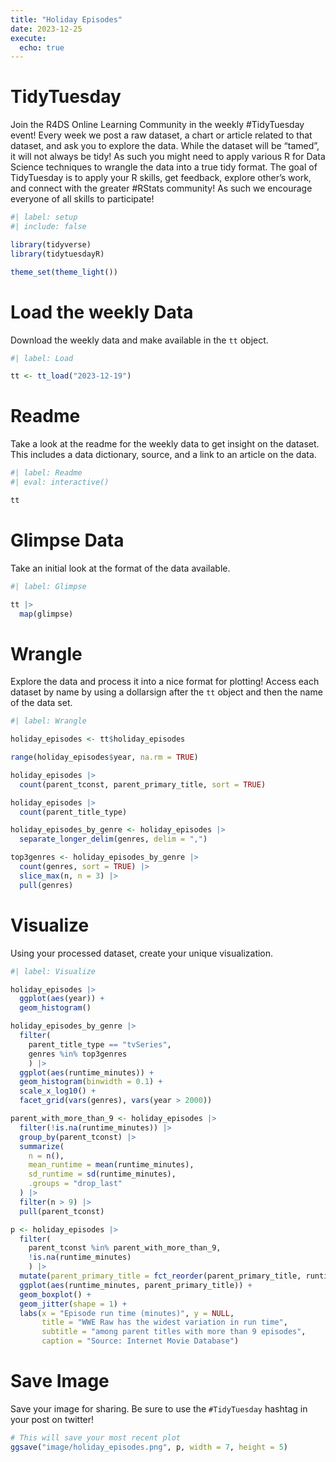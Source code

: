 ```yaml
---
title: "Holiday Episodes"
date: 2023-12-25
execute: 
  echo: true
---
```


# TidyTuesday

Join the R4DS Online Learning Community in the weekly #TidyTuesday event!
Every week we post a raw dataset, a chart or article related to that dataset, and ask you to explore the data.
While the dataset will be “tamed”, it will not always be tidy! As such you might need to apply various R for Data Science techniques to wrangle the data into a true tidy format.
The goal of TidyTuesday is to apply your R skills, get feedback, explore other’s work, and connect with the greater #RStats community!
As such we encourage everyone of all skills to participate!

```r
#| label: setup
#| include: false

library(tidyverse)
library(tidytuesdayR)

theme_set(theme_light())
```

# Load the weekly Data

Download the weekly data and make available in the `tt` object.

```r
#| label: Load

tt <- tt_load("2023-12-19")
```

# Readme

Take a look at the readme for the weekly data to get insight on the dataset.
This includes a data dictionary, source, and a link to an article on the data.

```r
#| label: Readme
#| eval: interactive()

tt

```

# Glimpse Data

Take an initial look at the format of the data available.

```r
#| label: Glimpse

tt |> 
  map(glimpse)

```

# Wrangle

Explore the data and process it into a nice format for plotting! Access each dataset by name by using a dollarsign after the `tt` object and then the name of the data set.

```r
#| label: Wrangle

holiday_episodes <- tt$holiday_episodes

range(holiday_episodes$year, na.rm = TRUE)
```

```r
holiday_episodes |> 
  count(parent_tconst, parent_primary_title, sort = TRUE)
```

```r
holiday_episodes |> 
  count(parent_title_type)
```

```r
holiday_episodes_by_genre <- holiday_episodes |> 
  separate_longer_delim(genres, delim = ",")

top3genres <- holiday_episodes_by_genre |> 
  count(genres, sort = TRUE) |> 
  slice_max(n, n = 3) |> 
  pull(genres)
```

# Visualize

Using your processed dataset, create your unique visualization.

```r
#| label: Visualize

holiday_episodes |> 
  ggplot(aes(year)) +
  geom_histogram()
```

```r
holiday_episodes_by_genre |> 
  filter(
    parent_title_type == "tvSeries",
    genres %in% top3genres
    ) |> 
  ggplot(aes(runtime_minutes)) +
  geom_histogram(binwidth = 0.1) +
  scale_x_log10() +
  facet_grid(vars(genres), vars(year > 2000))
```

```r
parent_with_more_than_9 <- holiday_episodes |> 
  filter(!is.na(runtime_minutes)) |> 
  group_by(parent_tconst) |> 
  summarize(
    n = n(),
    mean_runtime = mean(runtime_minutes),
    sd_runtime = sd(runtime_minutes),
    .groups = "drop_last"
  ) |> 
  filter(n > 9) |> 
  pull(parent_tconst)

p <- holiday_episodes |> 
  filter(
    parent_tconst %in% parent_with_more_than_9,
    !is.na(runtime_minutes)
    ) |> 
  mutate(parent_primary_title = fct_reorder(parent_primary_title, runtime_minutes, .na_rm = TRUE)) |> 
  ggplot(aes(runtime_minutes, parent_primary_title)) +
  geom_boxplot() +
  geom_jitter(shape = 1) +
  labs(x = "Episode run time (minutes)", y = NULL,
       title = "WWE Raw has the widest variation in run time",
       subtitle = "among parent titles with more than 9 episodes",
       caption = "Source: Internet Movie Database")
```

# Save Image

Save your image for sharing. Be sure to use the `#TidyTuesday` hashtag in your post on twitter! 

```r

# This will save your most recent plot
ggsave("image/holiday_episodes.png", p, width = 7, height = 5)

```
